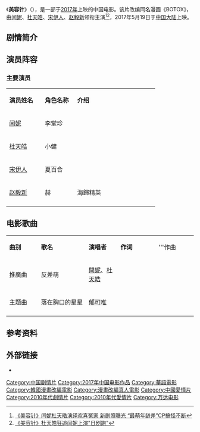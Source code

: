 {{Infobox Film
| name           = 美容针
| original_name  = Special Encounter
| image          = Special Encounter.jpg
| image_size     =
| caption        =
| based_on       =
| 監製           = 金荣华
| 製片           = 孙长铉、李昌俊
| 導演           = [[黄美娜|黄美娜]]
| 編劇           = 黄美娜
| 主演           = [[闫妮|闫妮]]、[[杜天皓|杜天皓]]、[[宋伊人|宋伊人]]、[[赵毅新_(演员)|赵毅新]]
| 攝影           = 
| 剪輯           =
| 配樂           = 
| 製片商         = 万达影视传媒有限公司
| 發行商         = 万达影视传媒有限公司
| 產地           = {{中國大陸電影產地}}
| 片长           = 97 分钟
| 上映日期       = {{film date|2017|05|19|中国}} 
| 語言           = [[汉语普通话|汉语普通话]]
}}
《'''美容针'''》（{{lang-en|'''''Special Encounter'''''}}），是一部于[[2017年电影列表|2017年]]上映的中国电影。该片改编同名漫画《BOTOX》，由[[闫妮|闫妮]]、[[杜天皓|杜天皓]]、[[宋伊人|宋伊人]]、[[赵毅新_(演员)|赵毅新]]领衔主演<ref>[http://news.mtime.com/2017/02/10/1566255.html 《美容针》闫妮杜天皓演绎欢喜冤家 新剧照曝光 “最萌年龄差”CP搞怪不断]</ref><ref>[http://ent.sina.com.cn/m/c/2017-02-22/doc-ifyarrcf5374795.shtml 《美容针》杜天皓狂追闫妮上演"日剧跑"]</ref>，2017年5月19日于[[中国大陆|中国大陆]]上映。

== 剧情简介 ==
== 演员阵容 ==
=== 主要演员 ===
{|class="wikitable" width="60%"
|- style="background:#AFC7BA; color:snow" align=center
|style="width:22%"|'''演员姓名'''||style="width:20%"|'''角色名称'''||style="width:50%"|'''介绍'''
|-
! [[闫妮|闫妮]]
! 李堂珍
|
|-
! [[杜天皓|杜天皓]]
! 小健
|
|-
! [[宋伊人|宋伊人]]
! 夏百合
|
|-
! [[赵毅新_(演员)|赵毅新]]
! 赫
| 海歸精英
|-
|}

== 电影歌曲 ==
{|class="wikitable" style="text-align:center;width:80%"
|- style="width:100%; background:green; color:snow"
|style="width:10%"|'''曲别'''||style="width:15%"|'''歌名'''||style="width:10%"|'''演唱者'''||style="width:12%"|'''作词'''||style="width:12%"|'''作曲
|-
| 推廣曲 || 反差萌 || [[閆妮|閆妮]]、[[杜天皓|杜天皓]] ||   ||
|-
| 主题曲 || 落在胸口的星星 || [[郁可唯|郁可唯]] ||   ||
|-
|}

== 参考资料 ==
{{reflist}}

== 外部链接 ==
* {{Weibo|5897635053}}
[[Category:中国剧情片|Category:中国剧情片]]
[[Category:2017年中国电影作品|Category:2017年中国电影作品]]
[[Category:華語電影|Category:華語電影]]
[[Category:韓國漫畫改編電影|Category:韓國漫畫改編電影]]
[[Category:漫畫改編真人電影|Category:漫畫改編真人電影]]
[[Category:中國愛情片|Category:中國愛情片]]
[[Category:2010年代劇情片|Category:2010年代劇情片]]
[[Category:2010年代愛情片|Category:2010年代愛情片]]
[[Category:万达电影|Category:万达电影]]
